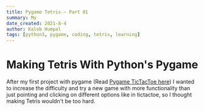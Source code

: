 ```yaml
---
title: Pygame Tetris – Part 01
summary: My 
date_created: 2021-8-4
author: Kaleb Humpal
tags: [python3, pygame, coding, tetris, learning]
---
```


# Making Tetris With Python's Pygame

After my first project with pygame (Read [Pygame TicTacToe here]('./PygameTicTacToe')) I wanted to increase the difficulty and try a new game with more functionality than just pointing and clicking on different options like in tictactoe, so I thought making Tetris wouldn't be too hard. 
